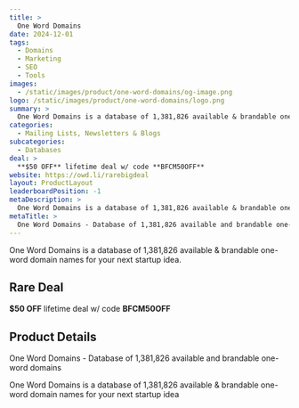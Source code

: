 ```yaml
---
title: >
  One Word Domains
date: 2024-12-01
tags:
  - Domains
  - Marketing
  - SEO
  - Tools
images:
  - /static/images/product/one-word-domains/og-image.png
logo: /static/images/product/one-word-domains/logo.png
summary: >
  One Word Domains is a database of 1,381,826 available & brandable one-word domain names for your next startup idea.
categories:
  - Mailing Lists, Newsletters & Blogs
subcategories:
  - Databases
deal: >
  **$50 OFF** lifetime deal w/ code **BFCM50OFF**
website: https://owd.li/rarebigdeal
layout: ProductLayout
leaderboardPosition: -1
metaDescription: >
  One Word Domains is a database of 1,381,826 available & brandable one-word domain names for your next startup idea
metaTitle: >
  One Word Domains - Database of 1,381,826 available and brandable one-word domains
---
```

One Word Domains is a database of 1,381,826 available & brandable one-word domain names for your next startup idea.

## Rare Deal

**$50 OFF** lifetime deal w/ code **BFCM50OFF**

## Product Details

One Word Domains - Database of 1,381,826 available and brandable one-word domains

One Word Domains is a database of 1,381,826 available & brandable one-word domain names for your next startup idea
